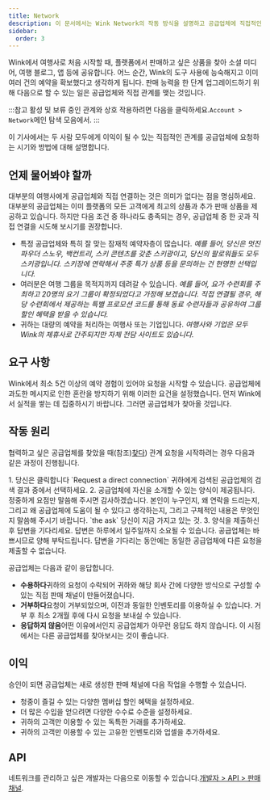 ```yaml
---
title: Network
description: 이 문서에서는 Wink Network의 작동 방식을 설명하고 공급업체에 직접적인 관계를 요청하는 방법을 보여줍니다.
sidebar:
  order: 3
---
```


Wink에서 여행사로 처음 시작할 때, 플랫폼에서 판매하고 싶은 상품을 찾아 소셜 미디어, 여행 블로그, 앱 등에 공유합니다.
어느 순간, Wink의 도구 사용에 능숙해지고 이미 여러 건의 예약을 확보했다고 생각하게 됩니다.
판매 능력을 한 단계 업그레이드하기 위해 다음으로 할 수 있는 일은 공급업체와 직접 관계를 맺는 것입니다.

:::참고
활성 및 보류 중인 관계와 상호 작용하려면 다음을 클릭하세요.`Account > Network`메인 탐색 모음에서.
:::

이 기사에서는 두 사람 모두에게 이익이 될 수 있는 직접적인 관계를 공급업체에 요청하는 시기와 방법에 대해 설명합니다.

## 언제 물어봐야 할까

대부분의 여행사에게 공급업체와 직접 연결하는 것은 의미가 없다는 점을 명심하세요. 대부분의 공급업체는 이미 플랫폼의 모든 고객에게 최고의 상품과 추가 판매 상품을 제공하고 있습니다.
하지만 다음 조건 중 하나라도 충족되는 경우, 공급업체 중 한 곳과 직접 연결을 시도해 보시기를 권장합니다.

* 특정 공급업체와 특히 잘 맞는 잠재적 예약자층이 많습니다.
  *예를 들어, 당신은 멋진 파우더 스노우, 백컨트리, 스키 콘텐츠를 갖춘 스키광이고, 당신의 팔로워들도 모두 스키광입니다. 스키장에 연락해서 주중 특가 상품 등을 문의하는 건 현명한 선택입니다.*
* 여러분은 여행 그룹을 목적지까지 데려갈 수 있습니다.
  *예를 들어, 요가 수련회를 주최하고 20명의 요기 그룹이 확정되었다고 가정해 보겠습니다. 직접 연결될 경우, 해당 수련회에서 제공하는 특별 프로모션 코드를 통해 동료 수련자들과 공유하여 그룹 할인 혜택을 받을 수 있습니다.*
* 귀하는 대량의 예약을 처리하는 여행사 또는 기업입니다.
  *여행사와 기업은 모두 Wink의 제휴사로 간주되지만 자체 전담 사이트도 있습니다.*

## 요구 사항

Wink에서 최소 5건 이상의 예약 경험이 있어야 요청을 시작할 수 있습니다.
공급업체에 과도한 메시지로 인한 혼란을 방지하기 위해 이러한 요건을 설정했습니다. 먼저 Wink에서 실적을 쌓는 데 집중하시기 바랍니다. 그러면 공급업체가 찾아올 것입니다.

## 작동 원리

협력하고 싶은 공급업체를 찾았을 때(참조)[찾다](/studio/search/)) 관계 요청을 시작하려는 경우 다음과 같은 과정이 진행됩니다.

<Steps>
  1. 당신은 클릭합니다 `Request a direct connection` 귀하에게 검색된 공급업체의 검색 결과 중에서 선택하세요.
  2. 공급업체에 자신을 소개할 수 있는 양식이 제공됩니다. 정중하게 요점만 말씀해 주시면 감사하겠습니다. 본인이 누구인지, 왜 연락을 드리는지, 그리고 왜 공급업체에 도움이 될 수 있다고 생각하는지, 그리고 구체적인 내용은 무엇인지 말씀해 주시기 바랍니다. `the ask` 당신이 지금 가지고 있는 것.
  3. 양식을 제출하신 후 답변을 기다리세요. 답변은 하루에서 일주일까지 소요될 수 있습니다. 공급업체는 바쁘시므로 양해 부탁드립니다. 답변을 기다리는 동안에는 동일한 공급업체에 다른 요청을 제출할 수 없습니다.
</Steps>


공급업체는 다음과 같이 응답합니다.

* **수용하다**귀하의 요청이 수락되어 귀하와 해당 회사 간에 다양한 방식으로 구성할 수 있는 직접 판매 채널이 만들어졌습니다.
* **거부하다**요청이 거부되었으며, 이전과 동일한 인벤토리를 이용하실 수 있습니다. 거부 후 최소 2개월 후에 다시 요청을 보내실 수 있습니다.
* **응답하지 않음**어떤 이유에서인지 공급업체가 아무런 응답도 하지 않습니다. 이 시점에서는 다른 공급업체를 찾아보시는 것이 좋습니다.

## 이익

승인이 되면 공급업체는 새로 생성한 판매 채널에 다음 작업을 수행할 수 있습니다.

* 청중이 즐길 수 있는 다양한 멤버십 할인 혜택을 설정하세요.
* 더 많은 수입을 얻으려면 다양한 수수료 수준을 설정하세요.
* 귀하의 고객만 이용할 수 있는 독특한 거래를 추가하세요.
* 귀하의 고객만 이용할 수 있는 고유한 인벤토리와 업셀을 추가하세요.

## API

네트워크를 관리하고 싶은 개발자는 다음으로 이동할 수 있습니다.[개발자 > API > 판매 채널](/developers/apis/#sales-channel-api).


